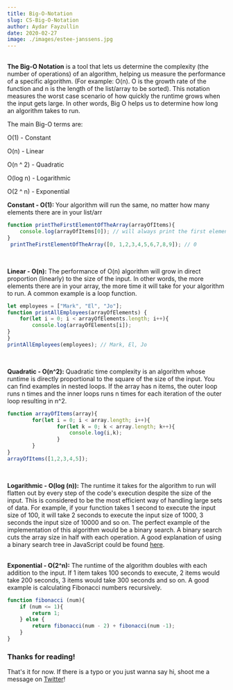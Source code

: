 ```yaml
---
title: Big-O-Notation
slug: CS-Big-O-Notation
author: Aydar Fayzullin
date: 2020-02-27
image: ./images/estee-janssens.jpg
---
```



<br />
<b>The Big-O Notation</b> is a tool that lets us determine the complexity (the number of operations) of an algorithm, helping us measure the performance of a specific algorithm. (For example: O(n). O is the growth rate of the function and n is the length of the list/array to be sorted).  This notation measures the worst case scenario of how quickly the runtime grows when the input gets large. In other words, Big O helps us to determine how long an algorithm takes to run.

The main Big-O terms are:

O(1) - Constant

O(n) - Linear

O(n ^ 2) - Quadratic

O(log n) - Logarithmic

O(2 ^ n) - Exponential
<br />

<b>Constant  - O(1): </b>Your algorithm will run the same, no matter how many elements there are in your list/arr


```js
function printTheFirstElementOfTheArray(arrayOfItems){
    console.log(arrayOfItems[0]); // will always print the first element of the array no matter how big the array is;
}
 printTheFirstElementOfTheArray([0, 1,2,3,4,5,6,7,8,9]); // 0

```
<br />

<b>Linear - O(n):</b>  The performance of O(n) algorithm will grow in direct proportion (linearly) to the size of the input. 
In other words, the more elements there are in your array, the more time it will take for your algorithm to run. 
A common example is a loop function. 

```js
let employees = ["Mark", "El", "Jo"];
function printAllEmployees(arrayOfElements) {
    for(let i = 0; i < arrayOfElements.length; i++){
		console.log(arrayOfElements[i]);
}
}
printAllEmployees(employees); // Mark, El, Jo

```
<br />

<b>Quadratic - O(n^2):</b> Quadratic time complexity is an algorithm whose runtime is directly proportional to the square of the size of the input. 
You can find examples in nested loops. 
If the array has n items, the outer loop runs n times and the inner loops runs n times for each iteration of the outer loop resulting in n^2.

```js
function arrayOfItems(array){
    	for(let i = 0; i < array.length; i++){
        		for(let k = 0; k < array.length; k++){
            		console.log(i,k);
        		}
    	}
} 
arrayOfItems([1,2,3,4,5]); 
```
<br />

<b>Logarithmic - O(log (n)):</b> The runtime it takes for the algorithm to run will flatten out by every step of the code's execution despite the size of the input. 
This is considered to be the most efficient way of handling large sets of data. For example, if your function takes 1 second to execute the input size of 100, 
it will take 2 seconds to execute the input size of 1000, 3 seconds the input size of 10000 and so on. 
The perfect example of the implementation of this algorithm would be a binary search. A binary search cuts the array size in half with each operation.
A good explanation of using a binary search tree in JavaScript could be found <a target="_blank" href="https://initjs.org/implement-a-binary-search-tree-in-javascript-952a44ee7c26">here</a>.
<br />
<br />

<b>Exponential - O(2^n):</b> The runtime of the algorithm doubles with each addition to the input. 
If 1 item takes 100 seconds to execute, 2 items would  take 200 seconds, 3 items would take 300 seconds and so on. 
A good example is calculating Fibonacci numbers recursively.  

```js
function fibonacci (num){
	if (num <= 1){
	    return 1;
    } else {
        return fibonacci(num - 2) + fibonacci(num -1);
    }
}
```

<h3><b>Thanks for reading!</b></h3>

That's it for now. 
If there is a typo or you just wanna say hi, shoot me a message on [Twitter](https://twitter.com/aydarfz)!
<br />
  